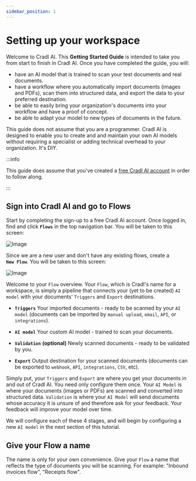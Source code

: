 ```yaml
---
sidebar_position: 1
---
```

# Setting up your workspace
Welcome to Cradl AI. This **Getting Started Guide** is intended to take you from start to finish in Cradl AI. Once you have completed the guide, you will:
- have an AI model that is trained to scan your test documents and real documents. 
- have a workflow where you automatically import documents (images and PDFs), scan them into structured data, and export the data to your preferred destination.
- be able to easily bring your organization's documents into your workflow and have a proof of concept.
- be able to adapt your model to new types of documents in the future.


This guide does not assume that you are a programmer. Cradl AI is designed to enable you to create and and maintain your own AI models without requiring a specialist or adding technical overhead to your organization. It's DIY.


:::info

This guide does assume that you've created a [free Cradl AI account](https://app.cradl.ai/login?redirect=signup&utm_campaign=docs) in order to follow along.

:::

## Sign into Cradl AI and go to Flows
Start by completing the sign-up to a free Cradl AI account. Once logged in, find and click <span className="utils-admonition-success">**`Flows`**</span> in the top navigation bar. You will be taken to this screen:

![Image](../../static/img/flow/flow-new.png)

Since we are a new user and don't have any existing flows, create a<br/> <span className="utils-admonition-success">**`New Flow`**</span>. You will be taken to this screen:

![Image](../../static/img/flow/flow-overview.png)

Welcome to your `Flow` overview.
Your `Flow`, which is Cradl's name for a workspace, is simply a pipeline that connects your (yet to be created) `AI model` with your documents' `Triggers` and `Export` destinations.
- **`Triggers`** Your imported documents - ready to be scanned by your `AI model` (documents can be imported by `manual upload`, `email`, `API`, or `integrations`).

- **`AI model`** Your custom AI model - trained to scan your documents.
- **`Validation`** **(optional)** Newly scanned documents - ready to be validated by you.
- **`Export`** Output destination for your scanned documents (documents can be exported to `webhook`, `API`, `integrations`, `CSV`, etc).

Simply put, your `Triggers` and `Export` are where you get your documents in and out of Cradl AI. You need only configure them once. Your `AI Model` is where your documents (images or PDFs) are scanned and converted into structured data. `Validation` is where your `AI Model` will send documents whose accuracy it is unsure of and therefore ask for your feedback. Your feedback will improve your model over time.

We will configure each of these 4 stages, and will begin by configuring a new `AI model` in the next section of this tutorial. 


## Give your Flow a name
The name is only for your own convenience. Give your `Flow` a name that reflects the type of documents you will be scanning. For example: "Inbound invoices flow", "Receipts flow".


 